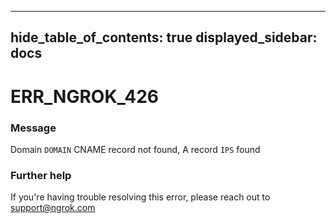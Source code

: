 

---
hide_table_of_contents: true
displayed_sidebar: docs
---


# ERR_NGROK_426

### Message
Domain `DOMAIN` CNAME record not found, A record `IPS` found

<ErrorDetails />



### Further help
If you're having trouble resolving this error, please reach out to [support@ngrok.com](mailto:support@ngrok.com?subject=Help%20with%20ERR_NGROK_426)

